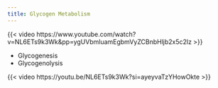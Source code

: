 ```yaml
---
title: Glycogen Metabolism
---
```


{{< video https://www.youtube.com/watch?v=NL6ETs9k3Wk&pp=ygUVbmluamEgbmVyZCBnbHljb2x5c2lz >}}


- Glycogenesis
- Glycogenolysis


{{< video https://youtu.be/NL6ETs9k3Wk?si=ayeyvaTzYHowOkte >}}